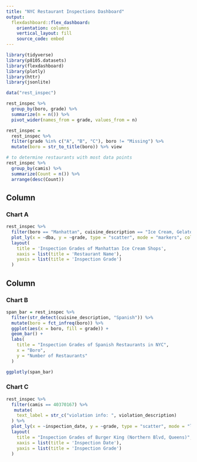 ```yaml
---
title: "NYC Restaurant Inspections Dashboard"
output: 
  flexdashboard::flex_dashboard:
    orientation: columns
    vertical_layout: fill
    source_code: embed
---
```


```r
library(tidyverse)
library(p8105.datasets)
library(flexdashboard)
library(plotly)
library(httr)
library(jsonlite)
```

```r
data("rest_inspec")

rest_inspec %>% 
  group_by(boro, grade) %>% 
  summarize(n = n()) %>% 
  pivot_wider(names_from = grade, values_from = n)

rest_inspec =
  rest_inspec %>%
  filter(grade %in% c("A", "B", "C"), boro != "Missing") %>% 
  mutate(boro = str_to_title(boro)) %>% view

# to determine restaurants with most data points
rest_inspec %>%
  group_by(camis) %>%
  summarize(Count = n()) %>%
  arrange(desc(Count)) 

```


Column {data-width=650}
-----------------------------------------------------------------------

### Chart A

```r
rest_inspec %>%
  filter(boro == "Manhattan", cuisine_description == "Ice Cream, Gelato, Yogurt, Ices") %>%
  plot_ly(x = ~dba, y = ~grade, type = "scatter", mode = "markers", color = ~grade, alpha = .5) %>%
  layout(
    title = 'Inspection Grades of Manhattan Ice Cream Shops',
    xaxis = list(title = 'Restaurant Name'),
    yaxis = list(title = 'Inspection Grade')
  )

```

Column {data-width=350}
-----------------------------------------------------------------------

### Chart B
```r
span_bar = rest_inspec %>% 
  filter(str_detect(cuisine_description, "Spanish")) %>%
  mutate(boro = fct_infreq(boro)) %>%
  ggplot(aes(x = boro, fill = grade)) + 
  geom_bar() +
  labs(
    title = "Inspection Grades of Spanish Restaurants in NYC", 
    x = "Boro", 
    y = "Number of Restaurants"
  )

ggplotly(span_bar)
```

### Chart C
```r
rest_inspec %>%
  filter(camis == 40370167) %>%
   mutate(
    text_label = str_c("violation info: ", violation_description)
  ) %>% 
  plot_ly(x = ~inspection_date, y = ~grade, type = "scatter", mode = "line", alpha = .5, color = ~critical_flag, text = ~text_label) %>%
  layout(
    title = "Inspection Grades of Burger King (Northern Blvd, Queens)",
    xaxis = list(title = 'Inspection Date'),
    yaxis = list(title = 'Inspection Grade')
  )

```


